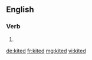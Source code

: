 ==English==

===Verb===
{{head|en}}

# {{en-past of|kite}}

[[de:kited]]
[[fr:kited]]
[[mg:kited]]
[[vi:kited]]